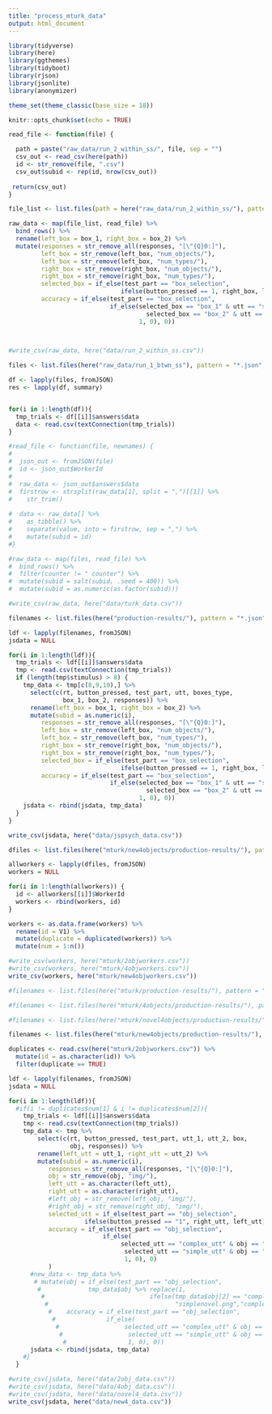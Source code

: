 ```yaml
---
title: "process_mturk_data"
output: html_document
---
```

```r
library(tidyverse)
library(here)
library(ggthemes)
library(tidyboot)
library(rjson)
library(jsonlite)
library(anonymizer)

theme_set(theme_classic(base_size = 18))
```

```r
knitr::opts_chunk$set(echo = TRUE)
```

```r
read_file <- function(file) {

  path = paste("raw_data/run_2_within_ss/", file, sep = "")
  csv_out <- read_csv(here(path))
  id <- str_remove(file, ".csv")
  csv_out$subid <- rep(id, nrow(csv_out))
 
 return(csv_out)
}

file_list <- list.files(path = here("raw_data/run_2_within_ss/"), pattern = "\\.csv$")

raw_data <- map(file_list, read_file) %>%
  bind_rows() %>%
  rename(left_box = box_1, right_box = box_2) %>%
  mutate(responses = str_remove_all(responses, "[\"{Q}0:]"),
         left_box = str_remove(left_box, "num_objects/"),
         left_box = str_remove(left_box, "num_types/"),
         right_box = str_remove(right_box, "num_objects/"),
         right_box = str_remove(right_box, "num_types/"),
         selected_box = if_else(test_part == "box_selection", 
                               ifelse(button_pressed == 1, right_box, left_box), ""),
         accuracy = if_else(test_part == "box_selection",
                            if_else(selected_box == "box_1" & utt == "simple_utt" |
                                      selected_box == "box_2" & utt == "complex_utt", 
                                    1, 0), 0))
  


#write_csv(raw_data, here("data/run_2_within_ss.csv"))
```


```r

files <- list.files(here("raw_data/run_1_btwn_ss"), pattern = "*.json", full.names = T)

df <- lapply(files, fromJSON)
res <- lapply(df, summary)


for(i in 1:length(df)){
  tmp_trials <- df[[i]]$answers$data
  data <- read.csv(textConnection(tmp_trials))
}

#read_file <- function(file, newnames) {
#  
#  json_out <- fromJSON(file)
#  id <- json_out$WorkerId
#  
#  raw_data <- json_out$answers$data 
#  firstrow <- strsplit(raw_data[1], split = ",")[[1]] %>%
#    str_trim()
  
#  data <- raw_data[] %>%
#    as_tibble() %>%
#    separate(value, into = firstrow, sep = ",") %>%
#    mutate(subid = id)
#}

#raw_data <- map(files, read_file) %>%
#  bind_rows() %>%
#  filter(counter != " counter") %>%
#  mutate(subid = salt(subid, .seed = 400)) %>%
#  mutate(subid = as.numeric(as.factor(subid)))

#write_csv(raw_data, here("data/turk_data.csv"))

```

```r

filenames <- list.files(here("production-results/"), pattern = "*.json", full.names = T)

ldf <- lapply(filenames, fromJSON)
jsdata = NULL

for(i in 1:length(ldf)){
  tmp_trials <- ldf[[i]]$answers$data
  tmp <- read.csv(textConnection(tmp_trials))
  if (length(tmp$stimulus) > 8) {
    tmp_data <- tmp[c(8,9,10),] %>%
      select(c(rt, button_pressed, test_part, utt, boxes_type, 
               box_1, box_2, responses)) %>%
      rename(left_box = box_1, right_box = box_2) %>%
      mutate(subid = as.numeric(i),
         responses = str_remove_all(responses, "[\"{Q}0:]"),
         left_box = str_remove(left_box, "num_objects/"),
         left_box = str_remove(left_box, "num_types/"),
         right_box = str_remove(right_box, "num_objects/"),
         right_box = str_remove(right_box, "num_types/"),
         selected_box = if_else(test_part == "box_selection", 
                               ifelse(button_pressed == 1, right_box, left_box), ""),
         accuracy = if_else(test_part == "box_selection",
                            if_else(selected_box == "box_1" & utt == "simple_utt" |
                                      selected_box == "box_2" & utt == "complex_utt", 
                                    1, 0), 0))
    jsdata <- rbind(jsdata, tmp_data)
  }
}

write_csv(jsdata, here("data/jspsych_data.csv"))

```


```r
dfiles <- list.files(here("mturk/new4objects/production-results/"), pattern = "*.json", full.names = T)

allworkers <- lapply(dfiles, fromJSON)
workers = NULL

for(i in 1:length(allworkers)) {
  id <- allworkers[[i]]$WorkerId
  workers <- rbind(workers, id)
}

workers <- as.data.frame(workers) %>%
  rename(id = V1) %>%
  mutate(duplicate = duplicated(workers)) %>%
  mutate(num = 1:n())

#write_csv(workers, here("mturk/2objworkers.csv"))
#write_csv(workers, here("mturk/4objworkers.csv"))
write_csv(workers, here("mturk/new4objworkers.csv"))

```

```r
#filenames <- list.files(here("mturk/production-results/"), pattern = "*.json", full.names = T)

#filenames <- list.files(here("mturk/4objects/production-results/"), pattern = "*.json", full.names = T)

#filenames <- list.files(here("mturk/novel4objects/production-results/"), pattern = "*.json", full.names = T)

filenames <- list.files(here("mturk/new4objects/production-results/"), pattern = "*.json", full.names = T)

duplicates <- read.csv(here("mturk/2objworkers.csv")) %>%
  mutate(id = as.character(id)) %>%
  filter(duplicate == TRUE)

ldf <- lapply(filenames, fromJSON)
jsdata = NULL

for(i in 1:length(ldf)){
  #if(i != duplicates$num[1] & i != duplicates$num[2]){
    tmp_trials <- ldf[[i]]$answers$data
    tmp <- read.csv(textConnection(tmp_trials))
    tmp_data <- tmp %>%
        select(c(rt, button_pressed, test_part, utt_1, utt_2, box, 
                 obj, responses)) %>%
        rename(left_utt = utt_1, right_utt = utt_2) %>%
        mutate(subid = as.numeric(i),
           responses = str_remove_all(responses, "[\"{Q}0:]"),
           obj = str_remove(obj, "img/"),
           left_utt = as.character(left_utt),
           right_utt = as.character(right_utt),
           #left_obj = str_remove(left_obj, "img/"),
           #right_obj = str_remove(right_obj, "img/"),
           selected_utt = if_else(test_part == "obj_selection", 
                     ifelse(button_pressed == "1", right_utt, left_utt), ""),
           accuracy = if_else(test_part == "obj_selection",
                          if_else(
                               selected_utt == "complex_utt" & obj == "simplenovel.png" |
                                selected_utt == "simple_utt" & obj == "complexnovel.png", 
                                1, 0), 0)
           )
      #new_data <- tmp_data %>%
       # mutate(obj = if_else(test_part == "obj_selection", 
        #             tmp_data$obj %>% replace(1,
         #                             ifelse(tmp_data$obj[2] == "complex.png",
          #                                   "simplenovel.png","complex.png")), ""),
           #    accuracy = if_else(test_part == "obj_selection",
            #              if_else(
             #                  selected_utt == "complex_utt" & obj == "simplenovel.png" |
              #                  selected_utt == "simple_utt" & obj == "complexnovel.png", 
               #                 1, 0), 0))
      jsdata <- rbind(jsdata, tmp_data)
    #}
  }

#write_csv(jsdata, here("data/2obj_data.csv"))
#write_csv(jsdata, here("data/4obj_data.csv"))
#write_csv(jsdata, here("data/novel4_data.csv"))
write_csv(jsdata, here("data/new4_data.csv"))

```